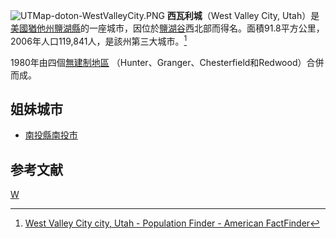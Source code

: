 [[File:UTMap-doton-WestValleyCity.PNG|right]]
'''西瓦利城'''（West Valley City, Utah）是[[美國|美國]][[猶他州|猶他州]][[鹽湖縣|鹽湖縣]]的一座城市，因位於[[鹽湖谷|鹽湖谷]]西北部而得名。面積91.8平方公里，2006年人口119,841人，是該州第三大城市。<ref>[http://factfinder.census.gov/servlet/SAFFPopulation?_event=Search&geo_id=16000US4847892&_geoContext=01000US%7C04000US48%7C16000US4847892&_street=&_county=West+Valley+City+city&_cityTown=West+Valley+City+city&_state=04000US49&_zip=&_lang=en&_sse=on&ActiveGeoDiv=geoSelect&_useEV=&pctxt=fph&pgsl=160&_submenuId=population_0&ds_name=null&_ci_nbr=null&qr_name=&reg=%3Anull&_keyword=&_industry= West Valley City city, Utah - Population Finder - American FactFinder]{{Dead link|date=2020年3月 |bot=InternetArchiveBot |fix-attempted=yes }}</ref>

1980年由四個[[無建制地區|無建制地區]] （Hunter、Granger、Chesterfield和Redwood）合併而成。
== 姐妹城市 ==
*{{ROC}}[[南投縣|南投縣]][[南投市|南投市]]

== 参考文献 ==
<div class="references-small">
<references />
</div>
{{Utah}}

[[Category:猶他州城市|W]]